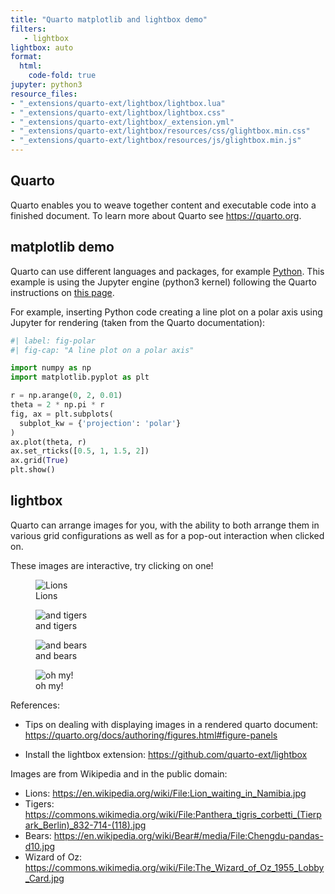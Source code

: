 ```yaml
---
title: "Quarto matplotlib and lightbox demo"
filters:
   - lightbox
lightbox: auto
format:
  html:
    code-fold: true
jupyter: python3
resource_files:
- "_extensions/quarto-ext/lightbox/lightbox.lua"
- "_extensions/quarto-ext/lightbox/lightbox.css"
- "_extensions/quarto-ext/lightbox/_extension.yml"
- "_extensions/quarto-ext/lightbox/resources/css/glightbox.min.css"
- "_extensions/quarto-ext/lightbox/resources/js/glightbox.min.js"
---
```


## Quarto

Quarto enables you to weave together content and executable code into a finished document. To learn more about Quarto see <https://quarto.org>.

## matplotlib demo

Quarto can use different languages and packages, for example [Python](https://quarto.org/docs/computations/python.html). This example is using the Jupyter engine (python3 kernel) following the Quarto instructions on [this page](https://quarto.org/docs/tools/rstudio.html#jupyter-engine). 

For example, inserting Python code creating a line plot on a polar axis using Jupyter for rendering (taken from the Quarto documentation):

```python
#| label: fig-polar
#| fig-cap: "A line plot on a polar axis"

import numpy as np
import matplotlib.pyplot as plt

r = np.arange(0, 2, 0.01)
theta = 2 * np.pi * r
fig, ax = plt.subplots(
  subplot_kw = {'projection': 'polar'} 
)
ax.plot(theta, r)
ax.set_rticks([0.5, 1, 1.5, 2])
ax.grid(True)
plt.show()
```

## lightbox

Quarto can arrange images for you, with the ability to both arrange them in various grid configurations as well as for a pop-out interaction when clicked on.  

These images are interactive, try clicking on one!

::: {layout-ncol="2"}

![Lions](img/Lion_waiting_in_Namibia.jpg){group="my-gallery"}

![and tigers](img/Panthera_tigris_corbetti_%28Tierpark_Berlin%29_832-714-%28118%29.jpg){group="my-gallery"}

![and bears](img/Chengdu-pandas-d10.jpg){group="my-gallery"}

![oh my!](img/The_Wizard_of_Oz_1955_Lobby_Card.jpg){group="my-gallery"}

:::

References: 

- Tips on dealing with displaying images in a rendered quarto document: <https://quarto.org/docs/authoring/figures.html#figure-panels>

- Install the lightbox extension: <https://github.com/quarto-ext/lightbox>

Images are from Wikipedia and in the public domain:

- Lions: <https://en.wikipedia.org/wiki/File:Lion_waiting_in_Namibia.jpg>
- Tigers: <https://commons.wikimedia.org/wiki/File:Panthera_tigris_corbetti_(Tierpark_Berlin)_832-714-(118).jpg>
- Bears: <https://en.wikipedia.org/wiki/Bear#/media/File:Chengdu-pandas-d10.jpg>
- Wizard of Oz: <https://commons.wikimedia.org/wiki/File:The_Wizard_of_Oz_1955_Lobby_Card.jpg>

